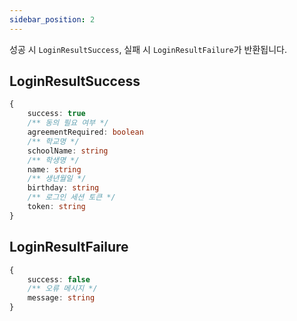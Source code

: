 ```yaml
---
sidebar_position: 2
---
```


성공 시 `LoginResultSuccess`, 실패 시 `LoginResultFailure`가 반환됩니다.

## LoginResultSuccess
```ts
{
    success: true
    /** 동의 필요 여부 */
    agreementRequired: boolean
    /** 학교명 */
    schoolName: string
    /** 학생명 */
    name: string
    /** 생년월일 */
    birthday: string
    /** 로그인 세션 토큰 */
    token: string
}
```

## LoginResultFailure
```ts
{
    success: false
    /** 오류 메시지 */
    message: string
}
```
